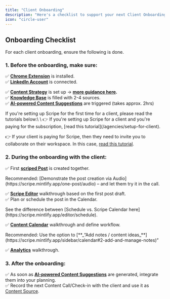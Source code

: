 ```yaml
---
title: "Client Onboarding"
description: "Here's a checklist to support your next Client Onboarding:"
icon: "circle-user"
---
```


## Onboarding Checklist

For each client onboarding, ensure the following is done.

### 1. Before the onboarding, make sure:

✅ [**Chrome Extension**](https://scripe.mintlify.app/account/chrome) is installed.\
✅ [**LinkedIn Account**](https://scripe.mintlify.app/account/li-connection) is connected.

✅ [**Content Strategy**](https://scripe.mintlify.app/content-strategy/content-strategy) is set up → [**more guidance here**](https://scripe.mintlify.app/sidebar/home)**.**\
✅ [**Knowledge Base**](https://scripe.mintlify.app/sidebar/knowledge) is filled with 2-4 sources. \
✅ [**AI-powered Content Suggestions**](https://scripe.mintlify.app/multiple-posts/ai-powered) are triggered (takes approx. 2hrs)

<Info>
  If you're setting up Scripe for the first time for a client, please read the tutorials below:\
  \
  👉 If you're setting up Scripe for a client and you're paying for the subscription, [read this tutorial](/agencies/setup-for-client).

  👉 If your client is paying for Scripe, then they need to invite you to collaborate on their workspace. In this case, [read this tutorial](/agencies/client-setup).
</Info>

### 2. During the onboarding with the client:

✅ First [**scriped Post**](https://scripe.mintlify.app/one-post/audio) is created together.

<Tip>
  Recommended: [Demonstrate the post creation via Audio](https://scripe.mintlify.app/one-post/audio) – and let them try it in the call.
</Tip>

✅ [**Scripe Editor**](https://scripe.mintlify.app/editor/editor) walkthrough based on the first post draft.\
✅ Plan or schedule the post in the Calendar.

<Tip>
  See the difference between [Schedule vs. Scripe Calendar here](https://scripe.mintlify.app/editor/schedule).
</Tip>

✅ [**Content Calendar**](https://scripe.mintlify.app/sidebar/calendar) walkthrough and define workflow.

<Tip>
  Recommended: Use the option to [**_“Add notes / content ideas_**](https://scripe.mintlify.app/sidebar/calendar#2-add-and-manage-notes)”
</Tip>

✅ [**Analytics**](https://scripe.mintlify.app/sidebar/analytics) walkthrough.

### 3. After the onboarding:

✅ As soon as [**AI-powered Content Suggestions**](https://scripe.mintlify.app/multiple-posts/ai-powered)  are generated, integrate them into your planning.\
✅ Record the next Content Call/Check-in with the client and use it as [Content Source](https://scripe.mintlify.app/multiple-posts/file).